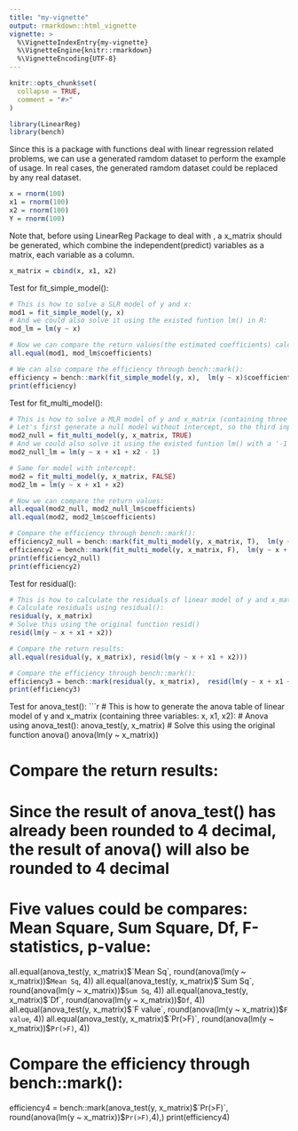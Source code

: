 ```yaml
---
title: "my-vignette"
output: rmarkdown::html_vignette
vignette: >
  %\VignetteIndexEntry{my-vignette}
  %\VignetteEngine{knitr::rmarkdown}
  %\VignetteEncoding{UTF-8}
---
```


```r
knitr::opts_chunk$set(
  collapse = TRUE,
  comment = "#>"
)
```

```r
library(LinearReg)
library(bench)
```

Since this is a package with functions deal with linear regression related problems, we can use a generated ramdom dataset to perform the example of usage. In real cases, the generated ramdom dataset could be replaced by any real dataset.
```r
x = rnorm(100)
x1 = rnorm(100)
x2 = rnorm(100)
Y = rnorm(100)
```

Note that, before using LinearReg Package to deal with , a x_matrix should be generated, which combine the independent(predict) variables as a matrix, each variable as a column.
```r
x_matrix = cbind(x, x1, x2)
```

Test for fit_simple_model():
```r
# This is how to solve a SLR model of y and x:
mod1 = fit_simple_model(y, x)
# And we could also solve it using the existed funtion lm() in R:
mod_lm = lm(y ~ x)

# Now we can compare the return values(the estimated coefficients) calculated through fit_simple_model() and the estimated coeffcients calculated through lm():
all.equal(mod1, mod_lm$coefficients)

# We can also compare the efficiency through bench::mark():
efficiency = bench::mark(fit_simple_model(y, x),  lm(y ~ x)$coefficients,)
print(efficiency)
```


Test for fit_multi_model():
```r
# This is how to solve a MLR model of y and x_matrix (containing three variables: x, x1, x2):
# Let's first generate a null model without intercept, so the third input parameter 'null' should be TRUE:
mod2_null = fit_multi_model(y, x_matrix, TRUE)
# And we could also solve it using the existed funtion lm() with a '-1' or a '+0' in R:
mod2_null_lm = lm(y ~ x + x1 + x2 - 1)

# Same for model with intercept:
mod2 = fit_multi_model(y, x_matrix, FALSE)
mod2_lm = lm(y ~ x + x1 + x2)

# Now we can compare the return values:
all.equal(mod2_null, mod2_null_lm$coefficients)
all.equal(mod2, mod2_lm$coefficients)

# Compare the efficiency through bench::mark():
efficiency2_null = bench::mark(fit_multi_model(y, x_matrix, T),  lm(y ~ x + x1 + x2 - 1)$coefficients,)
efficiency2 = bench::mark(fit_multi_model(y, x_matrix, F),  lm(y ~ x + x1 + x2)$coefficients,)
print(efficiency2_null)
print(efficiency2)
```


Test for residual():
```r
# This is how to calculate the residuals of linear model of y and x_matrix (containing three variables: x, x1, x2):
# Calculate residuals using residual():
residual(y, x_matrix)
# Solve this using the original function resid()
resid(lm(y ~ x + x1 + x2))

# Compare the return results:
all.equal(residual(y, x_matrix), resid(lm(y ~ x + x1 + x2)))

# Compare the efficiency through bench::mark():
efficiency3 = bench::mark(residual(y, x_matrix),  resid(lm(y ~ x + x1 + x2)),)
print(efficiency3)
```


Test for anova_test():
```r
# This is how to generate the anova table of linear model of y and x_matrix (containing three variables: x, x1, x2):
# Anova using anova_test():
anova_test(y, x_matrix)
# Solve this using the original function anova()
anova(lm(y ~ x_matrix))

# Compare the return results:
# Since the result of anova_test() has already been rounded to 4 decimal, the result of anova() will also be rounded to 4 decimal
# Five values could be compares: Mean Square, Sum Square, Df, F-statistics, p-value:
all.equal(anova_test(y, x_matrix)$`Mean Sq`, round(anova(lm(y ~ x_matrix))$`Mean Sq`, 4))
all.equal(anova_test(y, x_matrix)$`Sum Sq`, round(anova(lm(y ~ x_matrix))$`Sum Sq`, 4))
all.equal(anova_test(y, x_matrix)$`Df`, round(anova(lm(y ~ x_matrix))$`Df`, 4))
all.equal(anova_test(y, x_matrix)$`F value`, round(anova(lm(y ~ x_matrix))$`F value`, 4))
all.equal(anova_test(y, x_matrix)$`Pr(>F)`, round(anova(lm(y ~ x_matrix))$`Pr(>F)`, 4))

# Compare the efficiency through bench::mark():
efficiency4 = bench::mark(anova_test(y, x_matrix)$`Pr(>F)`,  round(anova(lm(y ~ x_matrix))$`Pr(>F)`,4),)
print(efficiency4)
